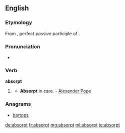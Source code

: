 ==English==

===Etymology===
From {{etyl|la|en}} {{term|absorptus|lang=la}}, perfect passive participle of {{term|absorbeo|absorbeō|absorb|lang=la}}.

===Pronunciation===
* {{a|US}} {{IPA|/æbˈsɔɹpt/|/æbˈzɔɹpt/|/əbˈsɔɹpt/|/əbˈzɔɹpt/}}

===Verb===
'''absorpt'''

# {{context|archaic|lang=en}} {{past participle of|absorb|lang=en}}
#* '''Absorpt''' in care. - [[w:Alexander Pope|Alexander Pope]]

===Anagrams===
* [[bartops#English|bartops]]

[[de:absorpt]]
[[fr:absorpt]]
[[mg:absorpt]]
[[ml:absorpt]]
[[te:absorpt]]